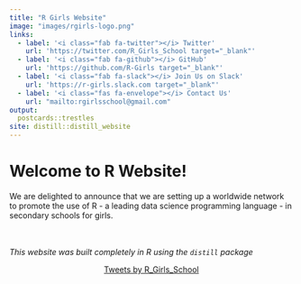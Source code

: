 ```yaml
---
title: "R Girls Website"
image: "images/rgirls-logo.png"
links:
  - label: '<i class="fab fa-twitter"></i> Twitter'
    url: 'https://twitter.com/R_Girls_School target="_blank"'
  - label: '<i class="fab fa-github"></i> GitHub'
    url: 'https://github.com/R-Girls target="_blank"'
  - label: '<i class="fab fa-slack"></i> Join Us on Slack' 
    url: 'https://r-girls.slack.com target="_blank"'    
  - label: '<i class="fas fa-envelope"></i> Contact Us'
    url: "mailto:rgirlsschool@gmail.com" 
output:
  postcards::trestles
site: distill::distill_website
---
```


# Welcome to R Website!
We are delighted to announce that we are setting up a worldwide network to promote the use of R - a leading data science programming language - in secondary schools for girls.


<br><br>
*This website was built completely in R using the `distill` package* 
<br>

<!-- if we want twitter embedded  -->

<div style="text-align:center;">
<a class="twitter-timeline" data-width="500" data-height="300" href="https://twitter.com/R_Girls_School?ref_src=twsrc%5Etfw">Tweets by R_Girls_School</a> <script async src="https://platform.twitter.com/widgets.js" charset="utf-8"></script>
</div>